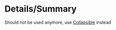 

# Details/Summary

<Alert>
    Should not be used anymore, use <a href="?path=/docs/components-collapsible--basic">Collapsible</a> instead
</Alert>

<Canvas>
    <Story id="components-details--basic" />
</Canvas>

<Canvas>
    <Story id="components-details--opened" />
</Canvas>

<Canvas>
    <Story id="components-details--triangle" />
</Canvas>

<div class="hidden">
    <Primary />
</div>

<ArgsTable story={PRIMARY_STORY} />

